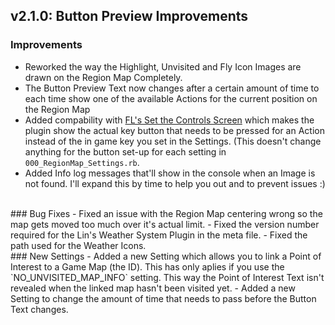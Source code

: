 ## v2.1.0: Button Preview Improvements
### Improvements
- Reworked the way the Highlight, Unvisited and Fly Icon Images are drawn on the Region Map Completely.
- The Button Preview Text now changes after a certain amount of time to each time show one of the available Actions for the current position on the Region Map
- Added compability with [FL's Set the Controls Screen](https://github.com/FL-/Essentials-SetControls) which makes the plugin show the actual key button that needs to be pressed for an Action instead of the in game key you set in the Settings. (This doesn't change anything for the button set-up for each setting in `000_RegionMap_Settings.rb`.
- Added Info log messages that'll show in the console when an Image is not found. I'll expand this by time to help you out and to prevent issues :)
<br/>
### Bug Fixes
- Fixed an issue with the Region Map centering wrong so the map gets moved too much over it's actual limit.
- Fixed the version number required for the Lin's Weather System Plugin in the meta file.
- Fixed the path used for the Weather Icons.
<br/>
### New Settings 
- Added a new Setting which allows you to link a Point of Interest to a Game Map (the ID). This has only aplies if you use the `NO_UNVISITED_MAP_INFO` setting. This way the Point of Interest Text isn't revealed when the linked map hasn't been visited yet.
- Added a new Setting to change the amount of time that needs to pass before the Button Text changes.